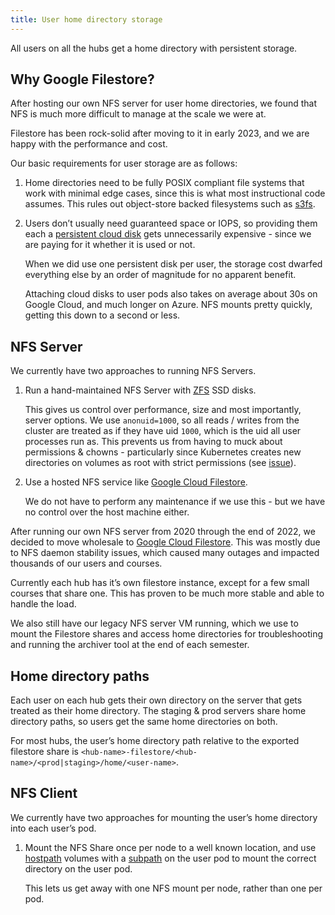```yaml
---
title: User home directory storage
---
```


All users on all the hubs get a home directory with persistent storage.

## Why Google Filestore?

After hosting our own NFS server for user home directories, we found that NFS
is much more difficult to manage at the scale we were at.

Filestore has been rock-solid after moving to it in early 2023, and we are
happy with the performance and cost.

Our basic requirements for user storage are as follows:

1.  Home directories need to be fully POSIX compliant file systems that
    work with minimal edge cases, since this is what most instructional
    code assumes. This rules out object-store backed filesystems such as
    [s3fs](https://github.com/s3fs-fuse/s3fs-fuse).

2.  Users don't usually need guaranteed space or IOPS, so providing
    them each a [persistent cloud
    disk](https://cloud.google.com/persistent-disk/) gets unnecessarily
    expensive - since we are paying for it whether it is used or not.

    When we did use one persistent disk per user, the storage cost
    dwarfed everything else by an order of magnitude for no apparent
    benefit.

    Attaching cloud disks to user pods also takes on average about 30s
    on Google Cloud, and much longer on Azure. NFS mounts pretty
    quickly, getting this down to a second or less.

## NFS Server

We currently have two approaches to running NFS Servers.

1.  Run a hand-maintained NFS Server with
    [ZFS](https://en.wikipedia.org/wiki/ZFS) SSD disks.

    This gives us control over performance, size and most importantly,
    server options. We use `anonuid=1000`, so all reads / writes from
    the cluster are treated as if they have uid `1000`, which is the uid
    all user processes run as. This prevents us from having to muck
    about permissions & chowns - particularly since Kubernetes creates
    new directories on volumes as root with strict permissions (see
    [issue](https://github.com/kubernetes/kubernetes/issues/2630)).

2.  Use a hosted NFS service like [Google Cloud
    Filestore](https://cloud.google.com/filestore/).

    We do not have to perform any maintenance if we use this - but we
    have no control over the host machine either.

After running our own NFS server from 2020 through the end of 2022, we
decided to move wholesale to [Google Cloud
Filestore](https://cloud.google.com/filestore/). This was mostly due to
NFS daemon stability issues, which caused many outages and impacted
thousands of our users and courses.

Currently each hub has it's own filestore instance, except for a few
small courses that share one. This has proven to be much more stable and
able to handle the load.

We also still have our legacy NFS server VM running, which we use to mount the
Filestore shares and access home directories for troubleshooting and running
the archiver tool at the end of each semester.

## Home directory paths

Each user on each hub gets their own directory on the server that gets
treated as their home directory. The staging & prod servers share home
directory paths, so users get the same home directories on both.

For most hubs, the user's home directory path relative to the exported
filestore share is
`<hub-name>-filestore/<hub-name>/<prod|staging>/home/<user-name>`.

## NFS Client

We currently have two approaches for mounting the user's home directory
into each user's pod.

1.  Mount the NFS Share once per node to a well known location, and use
    [hostpath](https://kubernetes.io/docs/concepts/storage/volumes/#hostpath)
    volumes with a
    [subpath](https://kubernetes.io/docs/concepts/storage/volumes/#using-subpath)
    on the user pod to mount the correct directory on the user pod.

    This lets us get away with one NFS mount per node, rather than one
    per pod.

